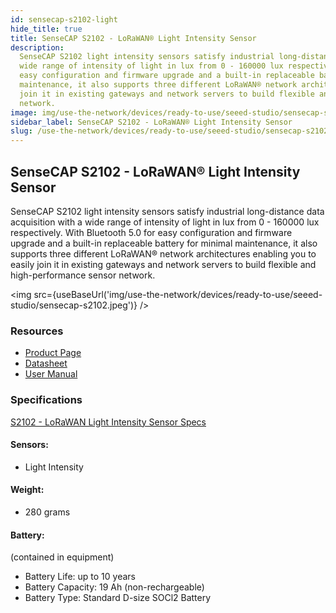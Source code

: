 ```yaml
---
id: sensecap-s2102-light
hide_title: true
title: SenseCAP S2102 - LoRaWAN® Light Intensity Sensor
description:
  SenseCAP S2102 light intensity sensors satisfy industrial long-distance data acquisition with a
  wide range of intensity of light in lux from 0 - 160000 lux respectively. With Bluetooth 5.0 for
  easy configuration and firmware upgrade and a built-in replaceable battery for minimal
  maintenance, it also supports three different LoRaWAN® network architectures enabling you to easily
  join it in existing gateways and network servers to build flexible and high-performance sensor
  network.
image: img/use-the-network/devices/ready-to-use/seeed-studio/sensecap-s2102.jpeg
sidebar_label: SenseCAP S2102 - LoRaWAN® Light Intensity Sensor
slug: /use-the-network/devices/ready-to-use/seeed-studio/sensecap-s2102-light
---
```



## SenseCAP S2102 - LoRaWAN® Light Intensity Sensor

SenseCAP S2102 light intensity sensors satisfy industrial long-distance data acquisition with a wide
range of intensity of light in lux from 0 - 160000 lux respectively. With Bluetooth 5.0 for easy
configuration and firmware upgrade and a built-in replaceable battery for minimal maintenance, it
also supports three different LoRaWAN® network architectures enabling you to easily join it in
existing gateways and network servers to build flexible and high-performance sensor network.

<img
  src={useBaseUrl('img/use-the-network/devices/ready-to-use/seeed-studio/sensecap-s2102.jpeg')}
/>

### Resources

- [Product Page](https://www.seeedstudio.com/SenseCAP-S2102-LoRaWAN-Light-Intensity-Sensor-p-5355.html)
- [Datasheet](https://drive.google.com/file/d/1HfZMCDgKOhgWbJDyBI8cY4T2JVEOh9fF/view?usp=sharing)
- [User Manual](https://drive.google.com/file/d/1Jq9Nigpjzda6mw9a20I6FHBEfS25PdAA/view?usp=sharing)

### Specifications

[S2102 - LoRaWAN Light Intensity Sensor Specs](https://drive.google.com/file/d/1HfZMCDgKOhgWbJDyBI8cY4T2JVEOh9fF/view)

#### Sensors:

- Light Intensity

#### Weight:

- 280 grams

#### Battery:

(contained in equipment)

- Battery Life: up to 10 years
- Battery Capacity: 19 Ah (non-rechargeable)
- Battery Type: Standard D-size SOCl2 Battery
